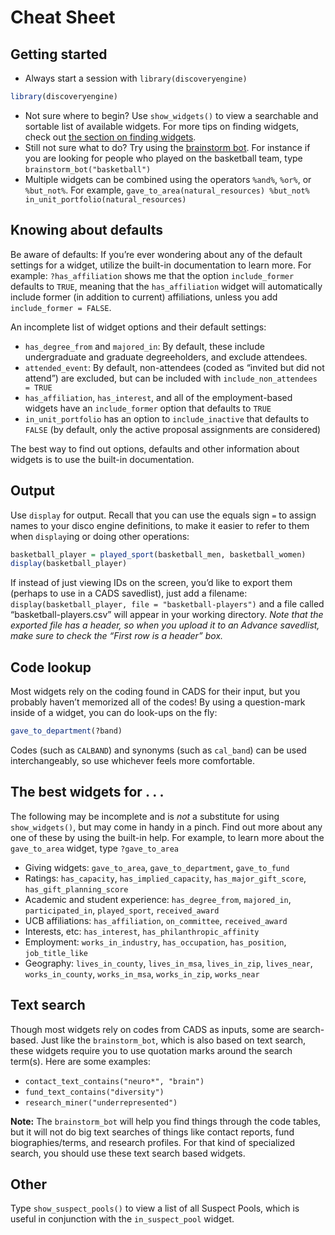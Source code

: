 # Cheat Sheet {#cheat-sheet}

## Getting started

* Always start a session with `library(discoveryengine)`

```r
library(discoveryengine)
```

* Not sure where to begin? Use `show_widgets()` to view a searchable and sortable list of available widgets. For more tips on finding widgets, check out [the section on finding widgets](#working-with-finding-widgets).
* Still not sure what to do? Try using the [brainstorm bot](#brainstorm-bot). For instance if you are looking for people who played on the basketball team, type `brainstorm_bot("basketball")`
* Multiple widgets can be combined using the operators `%and%`, `%or%`, or `%but_not%`. For example, `gave_to_area(natural_resources) %but_not% in_unit_portfolio(natural_resources)`

## Knowing about defaults
Be aware of defaults: If you're ever wondering about any of the default settings for a widget, utilize the built-in documentation to learn more. For example: `?has_affiliation` shows me that the option `include_former` defaults to `TRUE`, meaning that the `has_affiliation` widget will automatically include former (in addition to current) affiliations, unless you add `include_former = FALSE`. 

An incomplete list of widget options and their default settings:

* `has_degree_from` and `majored_in`: By default, these include undergraduate and graduate degreeholders, and exclude attendees.
* `attended_event`: By default, non-attendees (coded as "invited but did not attend") are excluded, but can be included with `include_non_attendees = TRUE`
* `has_affiliation`, `has_interest`, and all of the employment-based widgets have an `include_former` option that defaults to `TRUE`
* `in_unit_portfolio` has an option to `include_inactive` that defaults to `FALSE` (by default, only the active proposal assignments are considered)

The best way to find out options, defaults and other information about widgets is to use the built-in documentation.

## Output

Use `display` for output. Recall that you can use the equals sign `=` to assign names to your disco engine definitions, to make it easier to refer to them when `display`ing or doing other operations:

```r
basketball_player = played_sport(basketball_men, basketball_women)
display(basketball_player)
```

If instead of just viewing IDs on the screen, you'd like to export them (perhaps to use in a CADS savedlist), just add a filename: `display(basketball_player, file = "basketball-players")` and a file called "basketball-players.csv" will appear in your working directory. *Note that the exported file has a header, so when you upload it to an Advance savedlist, make sure to check the "First row is a header" box.*

## Code lookup

Most widgets rely on the coding found in CADS for their input, but you probably haven't memorized all of the codes! By using a question-mark inside of a widget, you can do look-ups on the fly:

```r
gave_to_department(?band)
```

Codes (such as `CALBAND`) and synonyms (such as `cal_band`) can be used interchangeably, so use whichever feels more comfortable. 

## The best widgets for . . .

The following may be incomplete and is *not* a substitute for using `show_widgets()`, but may come in handy in a pinch. Find out more about any one of these by using the built-in help. For example, to learn more about the `gave_to_area` widget, type `?gave_to_area`

* Giving widgets: `gave_to_area`, `gave_to_department`, `gave_to_fund`
* Ratings: `has_capacity`, `has_implied_capacity`, `has_major_gift_score`, `has_gift_planning_score`
* Academic and student experience: `has_degree_from`, `majored_in`, `participated_in`, `played_sport`, `received_award`
* UCB affiliations: `has_affiliation`, `on_committee`, `received_award`
* Interests, etc: `has_interest`, `has_philanthropic_affinity`
* Employment: `works_in_industry`, `has_occupation`, `has_position`, `job_title_like`
* Geography: `lives_in_county`, `lives_in_msa`, `lives_in_zip`, `lives_near`, `works_in_county`, `works_in_msa`, `works_in_zip`, `works_near`

## Text search

Though most widgets rely on codes from CADS as inputs, some are search-based. Just like the `brainstorm_bot`, which is also based on text search, these widgets require you to use quotation marks around the search term(s). Here are some examples:

* `contact_text_contains("neuro*", "brain")`
* `fund_text_contains("diversity")`
* `research_miner("underrepresented")`

**Note:** The `brainstorm_bot` will help you find things through the code tables, but it will not do big text searches of things like contact reports, fund biographies/terms, and research profiles. For that kind of specialized search, you should use these text search based widgets.

## Other

Type `show_suspect_pools()` to view a list of all Suspect Pools, which is useful in conjunction with the `in_suspect_pool` widget.